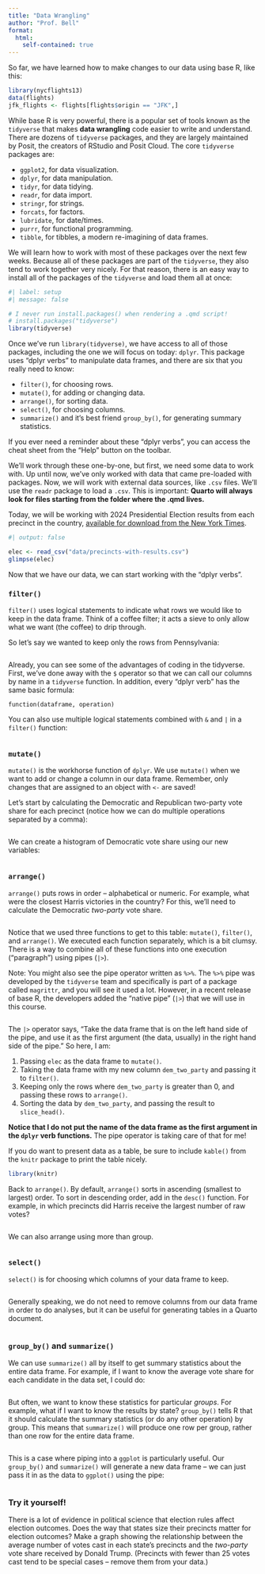 ```yaml
---
title: "Data Wrangling"
author: "Prof. Bell"
format:
  html:
    self-contained: true
---
```


So far, we have learned how to make changes to our data using base R, like this:

```r
library(nycflights13)
data(flights)
jfk_flights <- flights[flights$origin == "JFK",]
```

While base R is very powerful, there is a popular set of tools known as the `tidyverse` that makes **data wrangling** code easier to write and understand. There are dozens of `tidyverse` packages, and they are largely maintained by Posit, the creators of RStudio and Posit Cloud. The core `tidyverse` packages are:

* `ggplot2`, for data visualization.
* `dplyr`, for data manipulation.
* `tidyr`, for data tidying.
* `readr`, for data import.
* `stringr`, for strings.
* `forcats`, for factors.
* `lubridate`, for date/times.
* `purrr`, for functional programming.
* `tibble`, for tibbles, a modern re-imagining of data frames.

We will learn how to work with most of these packages over the next few weeks. Because all of these packages are part of the `tidyverse`, they also tend to work together very nicely. For that reason, there is an easy way to install all of the packages of the `tidyverse` and load them all at once:

```r
#| label: setup
#| message: false

# I never run install.packages() when rendering a .qmd script!
# install.packages("tidyverse")
library(tidyverse)
```

Once we've run `library(tidyverse)`, we have access to all of those packages, including the one we will focus on today: `dplyr`. This package uses "dplyr verbs" to manipulate data frames, and there are six that you really need to know:

* `filter()`, for choosing rows.
* `mutate()`, for adding or changing data.
* `arrange()`, for sorting data.
* `select()`, for choosing columns.
* `summarize()` and it's best friend `group_by()`, for generating summary statistics.

If you ever need a reminder about these "dplyr verbs", you can access the cheat sheet from the "Help" button on the toolbar.

We'll work through these one-by-one, but first, we need some data to work with. Up until now, we've only worked with data that came pre-loaded with packages. Now, we will work with external data sources, like `.csv` files. We'll use the `readr` package to load a `.csv`. This is important: **Quarto will always look for files starting from the folder where the .qmd lives.**

Today, we will be working with 2024 Presidential Election results from each precinct in the country, [available for download from the New York Times](https://github.com/nytimes/presidential-precinct-map-2024).

```r
#| output: false

elec <- read_csv("data/precincts-with-results.csv")
glimpse(elec)
```

Now that we have our data, we can start working with the "dplyr verbs".

### `filter()`

`filter()` uses logical statements to indicate what rows we would like to keep in the data frame. Think of a coffee filter; it acts a sieve to only allow what we want (the coffee) to drip through.

So let's say we wanted to keep only the rows from Pennsylvania:

```r

```

Already, you can see some of the advantages of coding in the tidyverse. First, we've done away with the `$` operator so that we can call our columns by name in a `tidyverse` function. In addition, every "dplyr verb" has the same basic formula:

`function(dataframe, operation)`

You can also use multiple logical statements combined with `&` and `|` in a `filter()` function:

```r

```

### `mutate()`

`mutate()` is the workhorse function of `dplyr`. We use `mutate()` when we want to add or change a column in our data frame. Remember, only changes that are assigned to an object with `<-` are saved!

Let's start by calculating the Democratic and Republican two-party vote share for each precinct (notice how we can do multiple operations separated by a comma):

```r

```

We can create a histogram of Democratic vote share using our new variables:

```r

```

### `arrange()`

`arrange()` puts rows in order -- alphabetical or numeric. For example, what were the closest Harris victories in the country? For this, we'll need to calculate the Democratic *two-party* vote share.

```r

```

Notice that we used three functions to get to this table: `mutate()`, `filter()`, and `arrange()`. We executed each function separately, which is a bit clumsy. There is a way to combine all of these functions into one execution ("paragraph") using pipes (`|>`).

::: {.callout-note}
Note: You might also see the pipe operator written as `%>%`. The `%>%` pipe was developed by the `tidyverse` team and specifically is part of a package called `magrittr`, and you will see it used a lot. However, in a recent release of base R, the developers added the "native pipe" (`|>`) that we will use in this course.
:::

```r

```

The `|>` operator says, "Take the data frame that is on the left hand side of the pipe, and use it as the first argument (the data, usually) in the right hand side of the pipe." So here, I am:

1. Passing `elec` as the data frame to `mutate()`.
2. Taking the data frame with my new column `dem_two_party` and passing it to `filter()`.
3. Keeping only the rows where `dem_two_party` is greater than 0, and passing these rows to `arrange()`.
4. Sorting the data by `dem_two_party`, and passing the result to `slice_head()`.

**Notice that I do not put the name of the data frame as the first argument in the `dplyr` verb functions.** The pipe operator is taking care of that for me!

If you do want to present data as a table, be sure to include `kable()` from the `knitr` package to print the table nicely.

```r
library(knitr)

```

Back to `arrange()`. By default, `arrange()` sorts in ascending (smallest to largest) order. To sort in descending order, add in the `desc()` function. For example, in which precincts did Harris receive the largest number of raw votes?

```r

```

We can also arrange using more than group.

```r

```

### `select()`

`select()` is for choosing which columns of your data frame to keep.

```r

```

Generally speaking, we do not need to remove columns from our data frame in order to do analyses, but it can be useful for generating tables in a Quarto document.

```r

```

### `group_by()` and `summarize()`

We can use `summarize()` all by itself to get summary statistics about the entire data frame. For example, if I want to know the average vote share for each candidate in the data set, I could do:

```r

```

But often, we want to know these statistics for particular *groups*. For example, what if I want to know the results by state? `group_by()` tells R that it should calculate the summary statistics (or do any other operation) by group. This means that `summarize()` will produce one row per group, rather than one row for the entire data frame.

```r

```

This is a case where piping into a `ggplot` is particularly useful. Our `group_by()` and `summarize()` will generate a new data frame -- we can just pass it in as the data to `ggplot()` using the pipe:

```r

```

### Try it yourself!

There is a lot of evidence in political science that election rules affect election outcomes. Does the way that states size their precincts matter for election outcomes? Make a graph showing the relationship between the average number of votes cast in each state's precincts and the *two-party* vote share received by Donald Trump. (Precincts with fewer than 25 votes cast tend to be special cases -- remove them from your data.)

```r

```